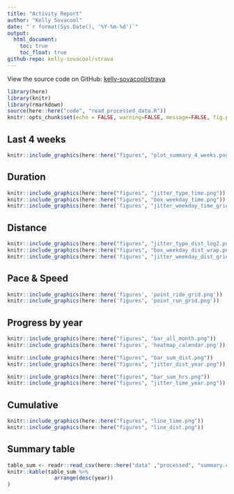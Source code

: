 ```yaml
---
title: "Activity Report"
author: "Kelly Sovacool"
date: "`r format(Sys.Date(), '%Y-%m-%d')`"
output:
  html_document:
    toc: true
    toc_float: true
github-repo: kelly-sovacool/strava
---
```


View the source code on GitHub: [kelly-sovacool/strava](https://github.com/kelly-sovacool/strava)

```r
library(here)
library(knitr)
library(rmarkdown)
source(here::here("code", "read_processed_data.R"))
knitr::opts_chunk$set(echo = FALSE, warning=FALSE, message=FALSE, fig.path = "figures/")
```
## Last 4 weeks
```r
knitr::include_graphics(here::here("figures", "plot_summary_4_weeks.png"))
```

## Duration

```r
knitr::include_graphics(here::here("figures", "jitter_type_time.png"))
knitr::include_graphics(here::here("figures", "box_weekday_time.png"))
knitr::include_graphics(here::here('figures', "jitter_weekday_time_grid.png"))
```

## Distance

```r
knitr::include_graphics(here::here("figures", "jitter_type_dist_log2.png"))
knitr::include_graphics(here::here("figures", "box_weekday_dist_wrap.png"))
knitr::include_graphics(here::here('figures', "jitter_weekday_dist_grid.png"))
```

## Pace & Speed

```r
knitr::include_graphics(here::here('figures', 'point_ride_grid.png'))
knitr::include_graphics(here::here('figures', 'point_run_grid.png'))
```

## Progress by year

```r
knitr::include_graphics(here::here("figures", "bar_all_month.png"))
knitr::include_graphics(here::here('figures', 'heatmap_calendar.png'))
```

```r
knitr::include_graphics(here::here("figures", "bar_sum_dist.png"))
knitr::include_graphics(here::here("figures", "jitter_dist_year.png"))
```

```r
knitr::include_graphics(here::here("figures", "bar_sum_hrs.png"))
knitr::include_graphics(here::here("figures", "jitter_time_year.png"))
```

## Cumulative

```r
knitr::include_graphics(here::here("figures", "line_time.png"))
knitr::include_graphics(here::here("figures", "line_dist.png"))
```

## Summary table

```r
table_sum <- readr::read_csv(here::here("data" ,"processed", "summary.csv"))
knitr::kable(table_sum %>% 
               arrange(desc(year))
)
```
